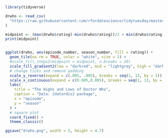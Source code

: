 ```r
library(tidyverse)

drwho <- read_csv(
  "https://raw.githubusercontent.com/rfordatascience/tidytuesday/master/data/2023/2023-11-28/drwho_episodes.csv"
)
```

```r
midpoint <- (max(drwho$rating)-min(drwho$rating))/2 + min(drwho$rating)
print(midpoint)


ggplot(drwho, aes(episode_number, season_number, fill = rating)) +
  geom_tile(na.rm = TRUE, color = "white", size = 1) +
  #scale_fill_steps2(midpoint = midpoint, n.breaks = 10)
  scale_fill_gradient2(low = "darkred", mid = "lightgrey", high = "darkblue", midpoint = midpoint) +
  # change ticks and remove padding
  scale_y_reverse(expand = c(.005, .005), breaks = seq(1, 13, by = 1)) +
  scale_x_continuous(expand = c(0.005,0.005), breaks = seq(1, 13, by = 1)) +
  labs(
    title = "The Highs and Lows of Doctor Who",
    caption = "Data: {datardis} package",
    x = "episode",
    y = "season"
  ) +
  # square plot
  coord_fixed() +
  theme_classic()

ggsave("drwho.png", width = 5, height = 4.7)
```

